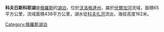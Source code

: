 '''科夫日斯科耶湖'''是[[俄羅斯|俄羅斯]]的[[湖泊|湖泊]]，位於[[沃洛格達州|沃洛格達州]]，屬於[[伏爾加河|伏爾加河]]流域，面積65平方公里，流域面積438平方公里，湖水從[[科夫扎河|科夫扎河]]流出，海拔高度162米。

{{Russia-geo-stub}}
[[Category:俄羅斯湖泊|Category:俄羅斯湖泊]]
